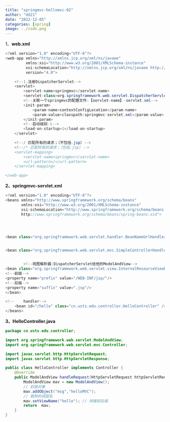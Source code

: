 ```yaml
---
title: "springmvc-hellomvc-02"
author: "dd21"
date: "2022-12-05" 
categories: [spring]
image: ../csdn.png
---
```





1、**web.xml**

```java
<?xml version="1.0" encoding="UTF-8"?>
<web-app xmlns="http://xmlns.jcp.org/xml/ns/javaee"
         xmlns:xsi="http://www.w3.org/2001/XMLSchema-instance"
         xsi:schemaLocation="http://xmlns.jcp.org/xml/ns/javaee http://xmlns.jcp.org/xml/ns/javaee/web-app_4_0.xsd"
         version="4.0">

    <!--1.注册DispatcherServlet-->
    <servlet>
        <servlet-name>springmvc</servlet-name>
        <servlet-class>org.springframework.web.servlet.DispatcherServlet</servlet-class>
        <!--关联一个springmvc的配置文件:【servlet-name】-servlet.xml-->
        <init-param>
            <param-name>contextConfigLocation</param-name>
            <param-value>classpath:springmvc-servlet.xml</param-value>
        </init-param>
        <!--启动级别-1-->
        <load-on-startup>1</load-on-startup>
    </servlet>

    <!--/ 匹配所有的请求；（不包括.jsp）-->
    <!--/* 匹配所有的请求；（包括.jsp）-->
    <servlet-mapping>
        <servlet-name>springmvc</servlet-name>
        <url-pattern>/</url-pattern>
    </servlet-mapping>

</web-app>
```


**2、springmvc-servlet.xml**

```java
<?xml version="1.0" encoding="UTF-8"?>
<beans xmlns="http://www.springframework.org/schema/beans"
       xmlns:xsi="http://www.w3.org/2001/XMLSchema-instance"
       xsi:schemaLocation="http://www.springframework.org/schema/beans
       http://www.springframework.org/schema/beans/spring-beans.xsd">




<bean class="org.springframework.web.servlet.handler.BeanNameUrlHandlerMapping"/>


<bean class="org.springframework.web.servlet.mvc.SimpleControllerHandlerAdapter"/>


        <!--视图解析器:DispatcherServlet给他的ModelAndView-->
<bean class="org.springframework.web.servlet.view.InternalResourceViewResolver" id="InternalResourceViewResolver">
<!--前缀-->
<property name="prefix" value="/WEB-INF/jsp/"/>
<!--后缀-->
<property name="suffix" value=".jsp"/>
</bean>

<!--    handler-->
    <bean id="/hello" class="cn.usts.edu.controller.HelloController" />
</beans>
```

**3、HelloController.java**

```java
package cn.usts.edu.controller;

import org.springframework.web.servlet.ModelAndView;
import org.springframework.web.servlet.mvc.Controller;

import javax.servlet.http.HttpServletRequest;
import javax.servlet.http.HttpServletResponse;

public class HelloController implements Controller {
    @Override
    public ModelAndView handleRequest(HttpServletRequest httpServletRequest, HttpServletResponse httpServletResponse) throws Exception {
        ModelAndView mav = new ModelAndView();
        // 封装对象
        mav.addObject("msg","helloMVC");
        // 跳转的视图名
        mav.setViewName("hello"); // 拼接前后缀
        return  mav;
    }
}

```

